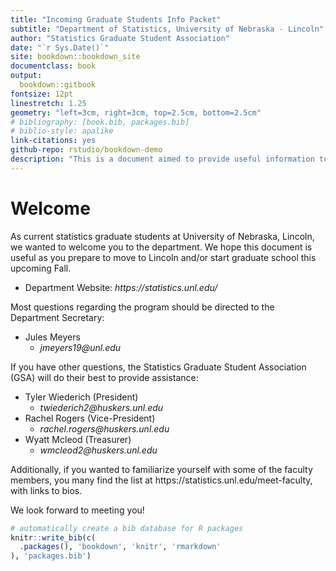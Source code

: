 ```yaml
--- 
title: "Incoming Graduate Students Info Packet"
subtitle: "Department of Statistics, University of Nebraska - Lincoln"
author: "Statistics Graduate Student Association"
date: "`r Sys.Date()`"
site: bookdown::bookdown_site
documentclass: book
output: 
  bookdown::gitbook
fontsize: 12pt
linestretch: 1.25
geometry: "left=3cm, right=3cm, top=2.5cm, bottom=2.5cm"
# bibliography: [book.bib, packages.bib]
# biblio-style: apalike
link-citations: yes
github-repo: rstudio/bookdown-demo
description: "This is a document aimed to provide useful information to incoming graduate students in the Department of Statistics at University of Nebraska - Lincoln."
---
```


# Welcome

As current statistics graduate students at University of Nebraska, Lincoln, we wanted to welcome you to the department. We hope this document is useful as you prepare to move to Lincoln and/or start graduate school this upcoming Fall. 

- Department Website: *https://statistics.unl.edu/*

Most questions regarding the program should be directed to the Department Secretary:

- Jules Meyers
    - *jmeyers19@unl.edu*

If you have other questions, the Statistics Graduate Student Association (GSA) will do their best to provide assistance: 

- Tyler Wiederich (President)
    - *twiederich2@huskers.unl.edu*
- Rachel Rogers (Vice-President)
    - *rachel.rogers@huskers.unl.edu*
- Wyatt Mcleod (Treasurer)
    - *wmcleod2@huskers.unl.edu*
    
Additionally, if you wanted to familiarize yourself with some of the faculty members, you many find the list at https://statistics.unl.edu/meet-faculty, with links to bios. 

We look forward to meeting you!

```r
# automatically create a bib database for R packages
knitr::write_bib(c(
  .packages(), 'bookdown', 'knitr', 'rmarkdown'
), 'packages.bib')
```
